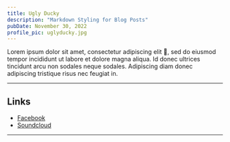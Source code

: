 ```yaml
---
title: Ugly Ducky
description: "Markdown Styling for Blog Posts"
pubDate: November 30, 2022
profile_pic: uglyducky.jpg
---
```



<BlogImage src={Dog} alt="Beagle Dog by Jules D. on Unsplash" />

Lorem ipsum dolor sit amet, consectetur adipiscing elit 🤣, sed do eiusmod tempor incididunt ut labore et dolore magna aliqua. Id donec ultrices tincidunt arcu non sodales neque sodales. Adipiscing diam donec adipiscing tristique risus nec feugiat in.

---

## Links

- [Facebook](https://www.facebook.com/uglyduckynammahohm)
- [Soundcloud](https://soundcloud.com/nammah-ohm)

---
